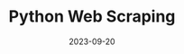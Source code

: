 ---
title: Python Web Scraping
description: fetching data from websites that use python with beautiful soup and insert to mysql.
repository: SyaibanAhmadRamadhan/python-webscrapping
date: 2023-09-20
tech: [Python]
published: true

---